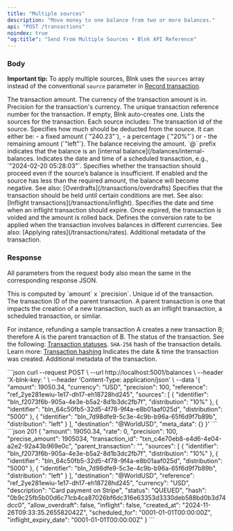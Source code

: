 ```yaml
---
title: "Multiple sources"
description: "Move money to one balance from two or more balances."
api: "POST /transactions"
noindex: true
"og:title": "Send From Multiple Sources • Blnk API Reference"
---
```




<Key />

### Body

<Info>**Important tip:** To apply multiple sources, Blnk uses the `sources` array instead of the conventional `source` parameter in [Record transaction](/reference/create-transaction).</Info>

<ParamField body="amount" type="integer | float" required>  
  The transaction amount.
</ParamField>
<ParamField body="currency" type="string" required>
  The currency of the transaction amount is in.
</ParamField>
<ParamField body="precision" type="integer" default="1" required>
  Precision for the transaction's currency.
</ParamField>
<ParamField body="reference" type="string" required>
  The unique transaction reference number for the transaction. If empty, Blnk auto-creates one.
</ParamField>
<ParamField body="sources" type="array" required>
  Lists the sources for the transaction. Each source includes:
  <Expandable>
    <ParamField body="identifier" type="string" required>
      The transaction id of the source.
    </ParamField>
    <ParamField body="distribution" type="string" required>
      Specifies how much should be deducted from the source. It can either be: 
      - a fixed amount (`"240.23"`), 
      - a percentage (`"20%"`) or 
      - the remaining amount (`"left"`).
    </ParamField>
  </Expandable>
</ParamField>
<ParamField body="destination" type="string" required>
  The balance receiving the amount. `@` prefix indicates that the balance is an [internal balance](/balances/internal-balances.
</ParamField>
<ParamField body="scheduled_for" type="string">
  Indicates the date and time of a scheduled transaction, e.g., `"2024-02-20 05:28:03"`.
</ParamField>
<ParamField body="allow_overdraft" type="boolean" default="false">
  Specifies whether the transaction should proceed even if the source’s balance is insufficient. If enabled and the source has less than the required amount, the balance will become negative. See also: [Overdrafts](/transactions/overdrafts)
</ParamField>
<ParamField body="inflight" type="boolean" default="false">
  Specifies that the transaction should be held until certain conditions are met. See also: [Inflight transactions](/transactions/inflight).
</ParamField>
<ParamField body="inflight_expiry_date" type="string">
  Specifies the date and time when an inflight transaction should expire. Once expired, the transaction is voided and the amount is rolled back.
</ParamField>
<ParamField body="rate" type="integer">
  Defines the conversion rate to be applied when the transaction involves balances in different currencies. See also: [Applying rates](/transactions/rates).
</ParamField>
<ParamField body="meta_data" type="object">
  Additional metadata of the transaction.
</ParamField>

### Response
<Info>All parameters from the request body also mean the same in the corresponding response JSON.</Info>

<ResponseField name="precise_amount" type="integer">
  This is computed by `amount` x `precision`.
</ResponseField>
<ResponseField name="transaction_id" type="string">
  Unique id of the transaction.
</ResponseField>
<ResponseField name="parent_transaction" type="string">
  The transaction ID of the parent transaction. A parent transaction is one that impacts the creation of a new transaction, such as an inflight transaction, a scheduled transaction, or similar.

  For instance, refunding a sample transaction A creates a new transaction B; therefore A is the parent transaction of B.
</ResponseField>
<ResponseField name="status" type="string">
  The status of the transaction. See the following: [Transaction statuses](/transactions/transaction-lifecycle#statuses).
</ResponseField>
<ResponseField name="hash" type="string">
  `SHA-256` hash of the transaction details. Learn more: [Transaction hashing](/transactions/hash)
</ResponseField>
<ResponseField name="created_at" type="string">
  Indicates the date & time the transaction was created.
</ResponseField>
<ResponseField name="meta_data" type="User Object">
  Additional metadata of the transaction.
</ResponseField>

<RequestExample>
```json
curl --request POST \
  --url http://localhost:5001/balances \
  --header 'X-blnk-key: <api-key>' \
  --header 'Content-Type: application/json' \
  --data '{
    "amount": 19050.34,
    "currency": "USD",
    "precision": 100,
    "reference": "ref_2ye281ewiu-1e17-dh17-eh18728hd245",
    "sources": [
      {
        "identifier": "bln_f2073f6b-905a-4e3e-b5a2-8d1b3dc2fb7f",
        "distribution": "10%"
      },
      {
        "identifier": "bln_64c50fb5-32d5-4f78-9f4a-e8b01aaf025d",
        "distribution": "5000"
      },
      {
        "identifier": "bln_7d98dfe9-5c3e-4c9b-b96a-65f6d9f7b89b",
        "distribution": "left"
      }
    ],
    "destination": "@WorldUSD",
    "meta_data": {}
  }'
```
</RequestExample>

<ResponseExample>
```json 201
{
    "amount": 19050.34,
    "rate": 0,
    "precision": 100,
    "precise_amount": 1905034,
    "transaction_id": "txn_c4e70eb8-e4d6-4e04-a2e2-92a43b969e0c",
    "parent_transaction": "",
    "sources": [
      {
        "identifier": "bln_f2073f6b-905a-4e3e-b5a2-8d1b3dc2fb7f",
        "distribution": "10%"
      },
      {
        "identifier": "bln_64c50fb5-32d5-4f78-9f4a-e8b01aaf025d",
        "distribution": "5000"
      },
      {
        "identifier": "bln_7d98dfe9-5c3e-4c9b-b96a-65f6d9f7b89b",
        "distribution": "left"
      }
    ],
    "destination": "@WorldUSD",
    "reference": "ref_2ye281ewiu-1e17-dh17-eh18728hd245",
    "currency": "USD",
    "description": "Card payment on Stripe",
    "status": "QUEUED",
    "hash": "0b9c25fb5b00d6c71cb4ca87026bf6dc316e63353d3330deb588bd0b3d74dcc0",
    "allow_overdraft": false,
    "inflight": false,
    "created_at": "2024-11-26T09:33:35.265582042Z",
    "scheduled_for": "0001-01-01T00:00:00Z",
    "inflight_expiry_date": "0001-01-01T00:00:00Z"
}
```
</ResponseExample>

<NeedHelp />